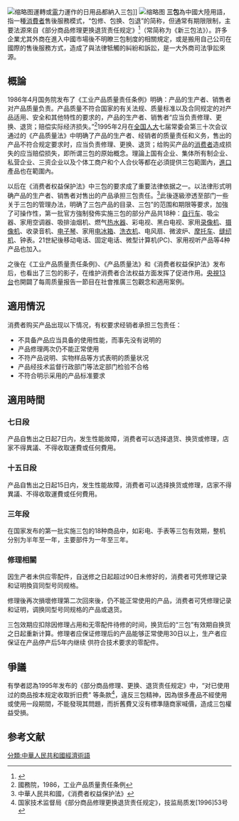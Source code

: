 [[File:SZ_Tour_Wal-Mart_interior_Goods_bicycles.JPG|缩略图]]運轉或[[電|電]]力運作的日用品都納入三包]]
[[File:Ejiao_Jinan_Airport_2009_07.jpg|缩略图]]
'''三包'''為中國大陸用語，指一種[[消費者|消費者]]售後服務模式，“包修、包换、包退”的简称，但通常有期限限制，主要法源來自《部分商品修理更换退货责任规定》<ref>{{cite web |url=http://www.aqsiq.gov.cn/xxgk_13386/xxgkztfl/zcfg/201210/t20121017_265770.htm |title=部分商品修理更换退货责任规定 |publisher=国家质量检验检疫总局 |access-date=2017-02-06 |deadurl=yes |archiveurl=https://web.archive.org/web/20171006235346/http://www.aqsiq.gov.cn/xxgk_13386/xxgkztfl/zcfg/201210/t20121017_265770.htm |archivedate=2017-10-06 }}</ref>（常简称为《新三包法》）。許多企業尤其外商在進入中國市場後不明瞭三包制度的相關規定，或是搬用自己公司在國際的售後服務方式，造成了與法律牴觸的糾紛和訴訟，是一大外商司法爭訟來源。

==概論==
1986年4月国务院发布了《工业产品质量责任条例》明确：产品的生产者、销售者对产品质量负责。产品质量不符合国家的有关法规、质量标准以及合同规定的对产品适用、安全和其他特性的要求的，产品的生产者、销售者“应当负责修理、更换、退货；赔偿实际经济损失。”<ref>國務院，1986，工业产品质量责任条例</ref>1995年2月在[[全国人大|全国人大]]七届常委会第三十次会议通过的《产品质量法》中明确了产品的生产者、经销者的质量责任和义务，售出的产品不符合规定要求时，应当负责修理、更换、退货；给购买产品的[[消费者|消费者]]造成损失的应当赔偿损失，即所谓三包的原始概念。理論上国有企业、集体所有制企业、私营企业、三资企业以及个体工商户和个人合伙等都在必須提供三包範圍內，[[進口|進口]]產品也在範圍內。

以后在《消费者权益保护法》中三包的要求成了重要法律依据之一。以法律形式明确产品的生产者、销售者对售出的产品承担三包责任。<ref>中華人民共和國，《消费者权益保护法》</ref>此後逐級滲透至部门一些关于三包的管理办法，明确了三包产品的目录、三包”的范围和期限等要求，加強了可操作性，第一批官方強制發佈实施三包的部分产品共18种：[[自行车|自行车]]、吸尘器、家用空调器、吸排油烟机、燃气[[热水器|热水器]]、彩电视、黑白电视、家用[[录像机|录像机]]、[[摄像机|摄像机]]、收录音机、[[电子琴|电子琴]]、家用[[电冰箱|电冰箱]]、[[洗衣机|洗衣机]]、电风扇、微波炉、[[摩托车|摩托车]]、[[缝纫机|缝纫机]]、钟表。21世紀後移动电话、固定电话、微型计算机(PC)、家用视听产品等4种产品也加入。

之後在《工业产品质量责任条例》、《产品质量法》和《消费者权益保护法》发布后，也看出了三包的影子，在维护消费者合法权益方面发挥了促进作用。[[中国中央电视台新闻频道|央視13台]]也開闢了每周质量报告一節目在社會推廣三包觀念和適用案例。

==適用情況==
消费者购买产品出现以下情况，有权要求经销者承担三包责任：
*不具备产品应当具备的使用性能，而事先没有说明的
*产品修理两次仍不能正常使用
*不符产品说明、实物样品等方式表明的质量状况
*产品经技术监督行政部门等法定部门检验不合格
*不符合明示采用的产品标准要求

==適用時間==
===七日段===
产品自售出之日起7日内，发生性能故障，消费者可以选择退货、换货或修理，店家不得異議、不得收取運費或任何費用。
===十五日段===
产品自售出之日起15日内，发生性能故障，消费者可以选择换货或修理，店家不得異議、不得收取運費或任何費用。
===三年段===
在国家发布的第一批实施三包的18种商品中，如彩电、手表等三包有效期，整机分别为半年至一年，主要部件为一年至三年。

===修理相關===
因生产者未供应零配件，自送修之日起超过90日未修好的，消费者可凭修理记录和证明換貨同型号同规格。

修理後再次損壞修理第二次回來後，仍不能正常使用的产品，消费者可凭修理记录和证明，调换同型号同规格的产品或退货。

三包效期应扣除因修理占用和无零配件待修的时间，换货后的“三包”有效期自换货之日起重新计算。修理者应保证修理后的产品能够正常使用30日以上，生产者应保证在产品停产后5年内继续 供符合技术要求的零配件。
==爭議==
有學者認為1995年发布的《部分商品修理、更换、退货责任规定》中，“对已使用过的商品按本规定收取折旧费” 等条款<ref>国家技术监督局《部分商品修理更换退货责任规定》，技监局质发[1996]53号</ref>，違反三包精神，因為很多產品不經使用或使用一段期間，不能發現其問題，而折舊費又沒有標準隨商家喊價，造成三包權益受損。{{Citation needed|reason=未列明哪位學者、出自何處信息來源的觀點|date=July 2017}}

==参考文献==
{{reflist}}
[[分類:中華人民共和國經濟術語|分類:中華人民共和國經濟術語]]